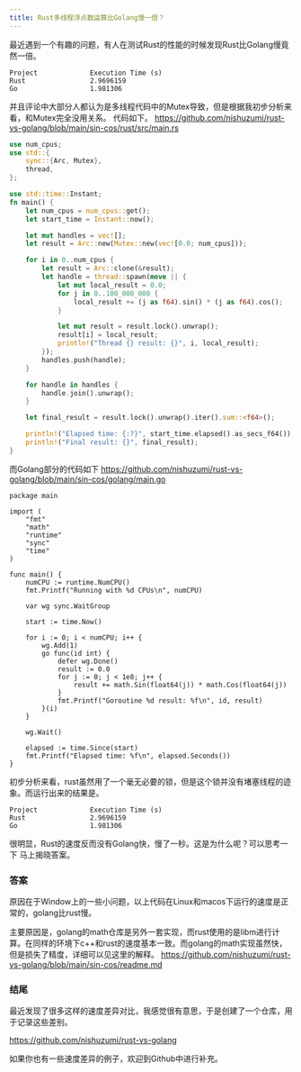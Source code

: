 ```yaml
---
title: Rust多线程浮点数运算比Golang慢一倍？
---
```

最近遇到一个有趣的问题，有人在测试Rust的性能的时候发现Rust比Golang慢竟然一倍。
```shell
Project             Execution Time (s)
Rust                2.9696159
Go                  1.981306
```
并且评论中大部分人都认为是多线程代码中的Mutex导致，但是根据我初步分析来看，和Mutex完全没用关系。
代码如下。
https://github.com/nishuzumi/rust-vs-golang/blob/main/sin-cos/rust/src/main.rs
```rust
use num_cpus;
use std::{
    sync::{Arc, Mutex},
    thread,
};

use std::time::Instant;
fn main() {
    let num_cpus = num_cpus::get();
    let start_time = Instant::now();

    let mut handles = vec![];
    let result = Arc::new(Mutex::new(vec![0.0; num_cpus]));

    for i in 0..num_cpus {
        let result = Arc::clone(&result);
        let handle = thread::spawn(move || {
            let mut local_result = 0.0;
            for j in 0..100_000_000 {
                local_result += (j as f64).sin() * (j as f64).cos();
            }

            let mut result = result.lock().unwrap();
            result[i] = local_result;
            println!("Thread {} result: {}", i, local_result);
        });
        handles.push(handle);
    }

    for handle in handles {
        handle.join().unwrap();
    }

    let final_result = result.lock().unwrap().iter().sum::<f64>();

    println!("Elapsed time: {:?}", start_time.elapsed().as_secs_f64());
    println!("Final result: {}", final_result);
}
```
而Golang部分的代码如下
https://github.com/nishuzumi/rust-vs-golang/blob/main/sin-cos/golang/main.go
```golang
package main

import (
	"fmt"
	"math"
	"runtime"
	"sync"
	"time"
)

func main() {
	numCPU := runtime.NumCPU()
	fmt.Printf("Running with %d CPUs\n", numCPU)

	var wg sync.WaitGroup

	start := time.Now()

	for i := 0; i < numCPU; i++ {
		wg.Add(1)
		go func(id int) {
			defer wg.Done()
			result := 0.0
			for j := 0; j < 1e8; j++ {
				result += math.Sin(float64(j)) * math.Cos(float64(j))
			}
			fmt.Printf("Goroutine %d result: %f\n", id, result)
		}(i)
	}

	wg.Wait()

	elapsed := time.Since(start)
	fmt.Printf("Elapsed time: %f\n", elapsed.Seconds())
}
```

初步分析来看，rust虽然用了一个毫无必要的锁，但是这个锁并没有堵塞线程的迹象。而运行出来的结果是。
```shell
Project             Execution Time (s)
Rust                2.9696159
Go                  1.981306
```
很明显，Rust的速度反而没有Golang快，慢了一秒。这是为什么呢？可以思考一下 马上揭晓答案。

### 答案
原因在于Window上的一些小问题，以上代码在Linux和macos下运行的速度是正常的，golang比rust慢。

主要原因是，golang的math仓库是另外一套实现，而rust使用的是libm进行计算。在同样的环境下c++和rust的速度基本一致。而golang的math实现虽然快，但是损失了精度，详细可以见这里的解释。
https://github.com/nishuzumi/rust-vs-golang/blob/main/sin-cos/readme.md

### 结尾
最近发现了很多这样的速度差异对比，我感觉很有意思，于是创建了一个仓库，用于记录这些差别。

https://github.com/nishuzumi/rust-vs-golang

如果你也有一些速度差异的例子，欢迎到Github中进行补充。
